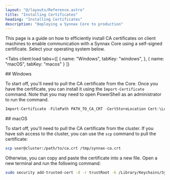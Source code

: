 ```yaml
---
layout: "@/layouts/Reference.astro"
title: "Installing Certificates"
heading: "Installing Certificates"
description: "Deploying a Synnax Core to production"
---
```





This page is a guide on how to efficiently install CA certificates on client machines to
enable communication with a Synnax Core using a self-signed certificate. Select your
operating system below.

<Tabs
    client:load
    tabs={[
        { name: "Windows", tabKey: "windows", },
        { name: "macOS", tabKey: "macos" }
    ]}
>
<Fragment slot="windows">
## Windows

To start off, you'll need to pull the CA certificate from the Core. Once you have the
certificate, you can install it using the `Import-Certificate` command. Note that you
may need to open PowerShell as an administrator to run the command.

```powershell
Import-Certificate -FilePath PATH_TO_CA_CRT -CertStoreLocation Cert:\LocalMachine\Root
```

</Fragment>
<Fragment slot="macos">
## macOS

To start off, you'll need to pull the CA certificate from the cluster. If you have ssh
access to the cluster, you can use the `scp` command to pull the certificate:

```bash
scp user@cluster:/path/to/ca.crt /tmp/synnax-ca.crt
```

Otherwise, you can copy and paste the certificate into a new file. Open a new terminal
and run the following command:

```bash
sudo security add-trusted-cert -d -r trustRoot -k /Library/Keychains/System.keychain /tmp/synnax-ca.crt
```

</Fragment>
</Tabs>
